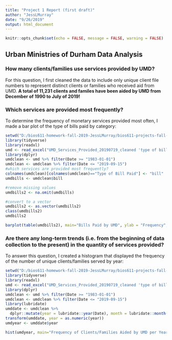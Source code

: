 ```yaml
---
title: "Project 1 Report (first draft)"
author: "JessLMurray"
date: "9/26/2019"
output: html_document
---
```

```r
knitr::opts_chunk$set(echo = FALSE, message = FALSE, warning = FALSE)
```

## Urban Ministries of Durham Data Analysis

### How many clients/families use services provided by UMD?

For this question, I first cleaned the data to include only unique client file numbers to represent distinct clients or families who received aid from UMD. **A total of 11,231 clients and familes have been aided by UMD from December of 1990 to July of 2019!**

### Which services are provided most frequently?

To determine the frequency of monetary services provided most often, I made a bar plot of the type of bills paid by category: 
```r
setwd("D:/bios611-homework-fall-2019-JessLMurray/bios611-projects-fall-2019-JessLMurray/project_1/data")
library(tidyverse)
library(readxl)  
umd <- read_excel("UMD_Services_Provided_20190719_cleaned 'type of bill paid'.xls")
library(dplyr)
umdclean <- umd %>% filter(Date >= "1983-01-01")
umdclean <- umdclean %>% filter(Date <= "2019-09-15")
#which services are provided most frequently?
colnames(umdclean)[colnames(umdclean)=="Type of Bill Paid"] <- "bill"
umdbills <- umdclean$bill

#remove missing values 
umdbills2 <- na.omit(umdbills)

#convert to a vector
umdbills2 <- as.vector(umdbills2)
class(umdbills2)
umdbills2
```

```r
barplot(table(umdbills2), main="Bills Paid by UMD", ylab = "Frequency", las=2)
```

### Are there any long-term trends (i.e. from the beginning of data collection to the present) in the quantity of services provided?

To answer this question, I created a histogram that displayed the frequency of the number of unique clients/families served by year: 

```r
setwd("D:/bios611-homework-fall-2019-JessLMurray/bios611-projects-fall-2019-JessLMurray/project_1/data")
library(tidyverse)
library(readxl)  
umd <- read_excel("UMD_Services_Provided_20190719_cleaned 'type of bill paid'.xls")
library(dplyr)
umdclean <- umd %>% filter(Date >= "1983-01-01")
umdclean <- umdclean %>% filter(Date <= "2019-09-15")
library(lubridate)
umddate <- umdclean %>% 
  dplyr::mutate(year = lubridate::year(Date), month = lubridate::month(Date), day = lubridate::day(Date))
transform(umddate, year = as.numeric(year))
umdyear <- umddate$year
```

```r
hist(umdyear, main="Frequency of Clients/Families Aided by UMD per Year", ylab="Year", col="light blue", breaks = 29)
```
